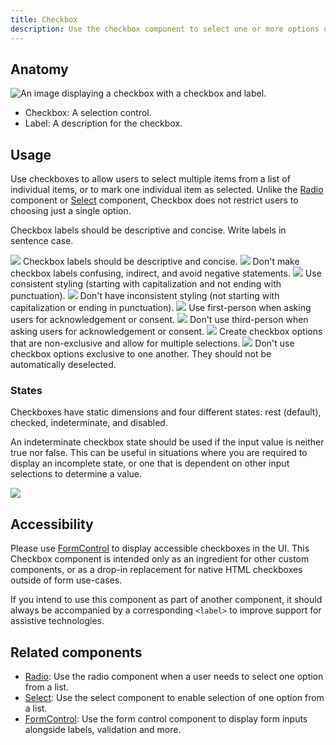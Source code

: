 ```yaml
---
title: Checkbox
description: Use the checkbox component to select one or more options of a limited number of choices.
---
```



## Anatomy

![An image displaying a checkbox with a checkbox and label.](https://github.com/primer/brand/assets/912236/a3c10059-1c76-4d51-8e83-0be9a7b8588b)

- Checkbox: A selection control.
- Label: A description for the checkbox.

## Usage

Use checkboxes to allow users to select multiple items from a list of individual items, or to mark one individual item as selected. Unlike the [Radio](/components/Radio) component or [Select](/components/Select) component, Checkbox does not restrict users to choosing just a single option.

Checkbox labels should be descriptive and concise. Write labels in sentence case.

<DoDontContainer>
  <Do>
    <img src="https://github.com/primer/brand/assets/912236/59d4b8da-1b59-418f-ae59-d2c6347376db" />
    <Caption>Checkbox labels should be descriptive and concise.</Caption>
  </Do>
  <Dont>
    <img src="https://github.com/primer/brand/assets/912236/15d2412e-0adf-4449-97c1-fa51f7d0c2a7" />
    <Caption>
      Don't make checkbox labels confusing, indirect, and avoid negative
      statements.
    </Caption>
  </Dont>
</DoDontContainer>

<DoDontContainer>
  <Do>
    <img src="https://github.com/primer/brand/assets/912236/01763c28-bccf-4aad-8179-1669667b4be0" />
    <Caption>
      Use consistent styling (starting with capitalization and not ending with
      punctuation).
    </Caption>
  </Do>
  <Dont>
    <img src="https://github.com/primer/brand/assets/912236/da0effd9-8111-44e6-a633-85f4baf2cb7a" />
    <Caption>
      Don't have inconsistent styling (not starting with capitalization or
      ending in punctuation).
    </Caption>
  </Dont>
</DoDontContainer>

<DoDontContainer>
  <Do>
    <img src="https://github.com/primer/brand/assets/912236/20a8d220-0875-49e6-a522-96192f51cc3b" />
    <Caption>
      Use first-person when asking users for acknowledgement or consent.
    </Caption>
  </Do>
  <Dont>
    <img src="https://github.com/primer/brand/assets/912236/8ee9b08c-0a3d-4ff4-a6fa-224632597461" />
    <Caption>
      Don't use third-person when asking users for acknowledgement or consent.
    </Caption>
  </Dont>
</DoDontContainer>

<DoDontContainer>
  <Do>
    <img src="https://github.com/primer/brand/assets/912236/845c98ad-3c22-4ba1-8c14-5d978e39d51c" />
    <Caption>
      Create checkbox options that are non-exclusive and allow for multiple
      selections.
    </Caption>
  </Do>
  <Dont>
    <img src="https://github.com/primer/brand/assets/912236/9747bf90-8e45-45f0-9ff7-80e70effd1c8" />
    <Caption>
      Don't use checkbox options exclusive to one another. They should not be
      automatically deselected.
    </Caption>
  </Dont>
</DoDontContainer>

### States

Checkboxes have static dimensions and four different states: rest (default), checked, indeterminate, and disabled.

An indeterminate checkbox state should be used if the input value is neither true nor false. This can be useful in situations where you are required to display an incomplete state, or one that is dependent on other input selections to determine a value.

![](https://github.com/primer/brand/assets/912236/172e18b6-449e-4d3b-b3d0-a750df56fb77)

## Accessibility

Please use [FormControl](/components/FormControl) to display accessible checkboxes in the UI. This Checkbox component is intended only as an ingredient for other custom components, or as a drop-in replacement for native HTML checkboxes outside of form use-cases.

If you intend to use this component as part of another component, it should always be accompanied by a corresponding `<label>` to improve support for assistive technologies.

## Related components

- [Radio](/components/Radio): Use the radio component when a user needs to select one option from a list.
- [Select](/components/Select): Use the select component to enable selection of one option from a list.
- [FormControl](/components/FormControl): Use the form control component to display form inputs alongside labels, validation and more.
